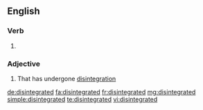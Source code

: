 ==English==

===Verb===
{{head|en}}

# {{en-past of|disintegrate}}

===Adjective===
{{en-adj}}

# That has undergone [[disintegration]]

[[de:disintegrated]]
[[fa:disintegrated]]
[[fr:disintegrated]]
[[mg:disintegrated]]
[[simple:disintegrated]]
[[te:disintegrated]]
[[vi:disintegrated]]